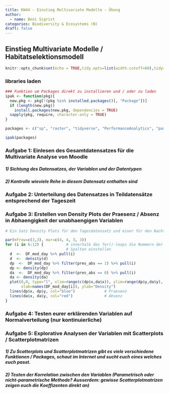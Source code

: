 ```yaml
---
title: KW44 - Einstieg Multivariate Modelle - Übung
author:
  - name: Beni Sigrist
categories: Biodiversity & Ecosystems (N)
draft: false
---
```


## Einstieg Multivariate Modelle / Habitatselektionsmodell

```r
knitr::opts_chunk$set(echo = TRUE,tidy.opts=list(width.cutoff=60),tidy=TRUE)
```

### libraries laden

```r
### Funktion um Packages direkt zu installieren und / oder zu laden
ipak <- function(pkg){
  new.pkg <- pkg[!(pkg %in% installed.packages()[, "Package"])]
  if (length(new.pkg)) 
    install.packages(new.pkg, dependencies = TRUE)
  sapply(pkg, require, character.only = TRUE)
}

packages <- c("sp", "raster", "tidyverse", "PerformanceAnalytics", "pastecs", "car")

ipak(packages)
```

### Aufgabe 1: Einlesen des Gesamtdatensatzes für die Multivariate Analyse von Moodle
##### 1) Sichtung des Datensatzes, der Variablen und der Datentypen
##### 2) Kontrolle wieviele Rehe in diesem Datensatz enthalten sind

### Aufgabe 2: Unterteilung des Datensatzes in Teildatensätze entsprechend der Tageszeit 

### Aufgabe 3: Erstellen von Density Plots der Praesenz / Absenz in Abhaengigkeit der unabhaengigen Variablen

```r
# Ein Satz Density Plots für den Tagesdatensatz und einer für den Nachtdatensatz 

par(mfrow=c(3,3), mar=c(4, 4, 3, 3))
for (i in 6:12) {          # innerhalb des for()-loops die Nummern der gewuenschten 
                           # Spalten einstellen
  d  <-  DF_mod_day %>% pull(i)
  d  <-  density(d)
  dp  <-  DF_mod_day %>% filter(pres_abs == 1) %>% pull(i)
  dp <- density(dp)
  da  <-  DF_mod_day %>% filter(pres_abs == 0) %>% pull(i)
  da <- density(da)
  plot(0,0, type="l", xlim=range(c(dp$x,da$x)), ylim=range(dp$y,da$y), 
       xlab=names(DF_mod_day[i]), ylab="Density")
  lines(dp$x, dp$y, col="blue")             # Praesenz
  lines(da$x, da$y, col="red")              # Absenz
}
```

### Aufgabe 4: Testen eurer erklärenden Variablen auf Normalverteilung (nur kontinuierliche) 

### Aufgabe 5: Explorative Analysen der Variablen mit Scatterplots / Scatterplotmatrizen 
##### 1) Zu Scatterplots und Scatterplotmatrizen gibt es viele verschiedene Funktionen / Packages, schaut im Internet und sucht euch eines welches euch passt.
##### 2) Testen der Korrelation zwischen den Variablen (Parametrisch oder nicht-parametrische Methode? Ausserdem: gewisse Scatterplotmatrizen zeigen euch die Koeffizenten direkt an)
